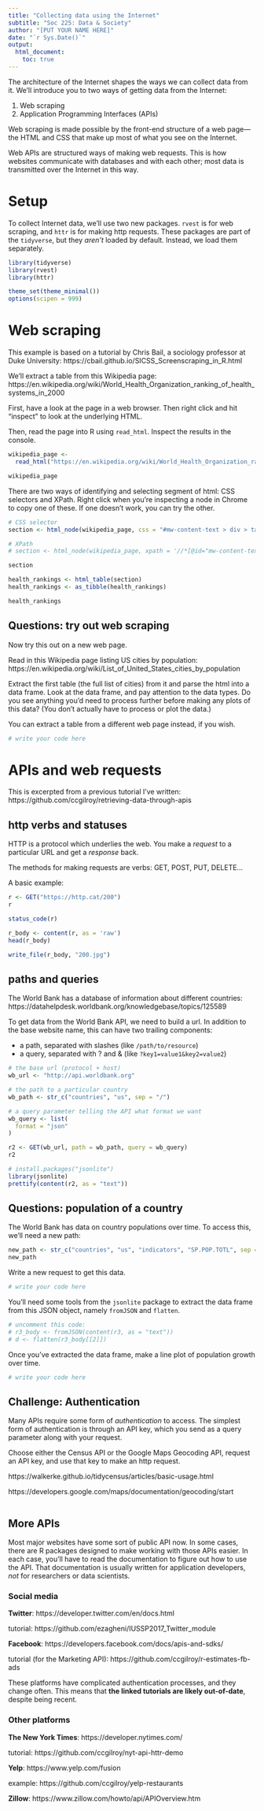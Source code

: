 ```yaml
---
title: "Collecting data using the Internet"
subtitle: "Soc 225: Data & Society"
author: "[PUT YOUR NAME HERE]"
date: "`r Sys.Date()`"
output: 
  html_document:
    toc: true
---
```


The architecture of the Internet shapes the ways we can collect data from it. We'll introduce you to two ways of getting data from the Internet: 

1. Web scraping
2. Application Programming Interfaces (APIs)

Web scraping is made possible by the front-end structure of a web page---the HTML and CSS that make up most of what you see on the Internet. 

Web APIs are structured ways of making web requests. This is how websites communicate with databases and with each other; most data is transmitted over the Internet in this way.

# Setup

To collect Internet data, we'll use two new packages. `rvest` is for web scraping, and `httr` is for making http requests. These packages are part of the `tidyverse`, but they *aren't* loaded by default. Instead, we load them separately. 

```r
library(tidyverse)
library(rvest)
library(httr)

theme_set(theme_minimal())
options(scipen = 999)
```

# Web scraping

This example is based on a tutorial by Chris Bail, a sociology professor at Duke University: https://cbail.github.io/SICSS_Screenscraping_in_R.html

We'll extract a table from this Wikipedia page: https://en.wikipedia.org/wiki/World_Health_Organization_ranking_of_health_systems_in_2000 

First, have a look at the page in a web browser. Then right click and hit "inspect" to look at the underlying HTML. 

Then, read the page into R using `read_html`. Inspect the results in the console.

```r
wikipedia_page <- 
  read_html("https://en.wikipedia.org/wiki/World_Health_Organization_ranking_of_health_systems_in_2000")

wikipedia_page
```

There are two ways of identifying and selecting segment of html: CSS selectors and XPath. Right click when you're inspecting a node in Chrome to copy one of these. If one doesn't work, you can try the other.

```r
# CSS selector
section <- html_node(wikipedia_page, css = "#mw-content-text > div > table")

# XPath
# section <- html_node(wikipedia_page, xpath = '//*[@id="mw-content-text"]/div/table')

section
```

```r
health_rankings <- html_table(section)
health_rankings <- as_tibble(health_rankings)

health_rankings
```

## Questions: try out web scraping

Now try this out on a new web page. 

Read in this Wikipedia page listing US cities by population:  https://en.wikipedia.org/wiki/List_of_United_States_cities_by_population

Extract the first table (the full list of cities) from it and parse the html into a data frame. Look at the data frame, and pay attention to the data types. Do you see anything you'd need to process further before making any plots of this data? (You don't actually have to process or plot the data.)

You can extract a table from a different web page instead, if you wish.

```r
# write your code here
```

# APIs and web requests

This is excerpted from a previous tutorial I've written: https://github.com/ccgilroy/retrieving-data-through-apis

## http verbs and statuses

HTTP is a protocol which underlies the web. You make a *request* to a particular URL and get a *response* back. 

The methods for making requests are verbs: GET, POST, PUT, DELETE...

A basic example: 

```r
r <- GET("https://http.cat/200")
r
```

```r
status_code(r)

r_body <- content(r, as = 'raw')
head(r_body)

write_file(r_body, "200.jpg")
```

## paths and queries

The World Bank has a database of information about different countries: https://datahelpdesk.worldbank.org/knowledgebase/topics/125589

To get data from the World Bank API, we need to build a url. In addition to the base website name, this can have two trailing components: 

- a path, separated with slashes (like `/path/to/resource`)
- a query, separated with ? and & (like `?key1=value1&key2=value2`)

```r
# the base url (protocol + host)
wb_url <- "http://api.worldbank.org"

# the path to a particular country
wb_path <- str_c("countries", "us", sep = "/")

# a query parameter telling the API what format we want
wb_query <- list(
  format = "json"
)

```

```r
r2 <- GET(wb_url, path = wb_path, query = wb_query)
r2
```

```r
# install.packages("jsonlite")
library(jsonlite)
prettify(content(r2, as = "text"))
```

## Questions: population of a country

The World Bank has data on country populations over time. To access this, we'll need a new path: 

```r
new_path <- str_c("countries", "us", "indicators", "SP.POP.TOTL", sep = "/")
new_path
```

Write a new request to get this data.

```r
# write your code here
```

You'll need some tools from the `jsonlite` package to extract the data frame from this JSON object, namely `fromJSON` and `flatten`. 

```r
# uncomment this code: 
# r3_body <- fromJSON(content(r3, as = "text"))
# d <- flatten(r3_body[[2]])
```

Once you've extracted the data frame, make a line plot of population growth over time. 

```r
# write your code here
```

## Challenge: Authentication

Many APIs require some form of *authentication* to access. The simplest form of authentication is through an API key, which you send as a query parameter along with your request. 

Choose either the Census API or the Google Maps Geocoding API, request an API key, and use that key to make an http request. 

https://walkerke.github.io/tidycensus/articles/basic-usage.html

https://developers.google.com/maps/documentation/geocoding/start

```r

```

## More APIs

Most major websites have some sort of public API now. In some cases, there are R packages designed to make working with those APIs easier. In each case, you'll have to read the documentation to figure out how to use the API. That documentation is usually written for application developers, *not* for researchers or data scientists.

### Social media

**Twitter**: https://developer.twitter.com/en/docs.html

tutorial: https://github.com/ezagheni/IUSSP2017_Twitter_module

**Facebook**: https://developers.facebook.com/docs/apis-and-sdks/ 

tutorial (for the Marketing API): https://github.com/ccgilroy/r-estimates-fb-ads

These platforms have complicated authentication processes, and they change often. This means that **the linked tutorials are likely out-of-date**, despite being recent. 

### Other platforms

**The New York Times**: https://developer.nytimes.com/

tutorial: https://github.com/ccgilroy/nyt-api-httr-demo

**Yelp**: https://www.yelp.com/fusion

example: https://github.com/ccgilroy/yelp-restaurants

**Zillow**: https://www.zillow.com/howto/api/APIOverview.htm
